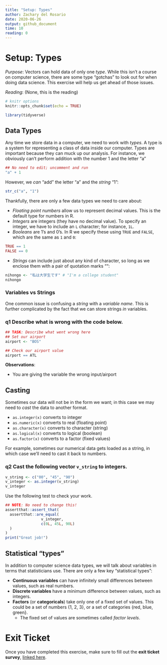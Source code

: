 ```yaml
---
title: "Setup: Types"
author: Zachary del Rosario
date: 2020-06-26
output: github_document
time: 10
reading: 0
---
```


# Setup: Types

*Purpose*: Vectors can hold data of only one *type*. While this isn't a course on computer science, there are some type "gotchas" to look out for when doing data science. This exercise will help us get ahead of those issues.

*Reading*: (None, this is the reading)

```r
# knitr options
knitr::opts_chunk$set(echo = TRUE)
```

```r
library(tidyverse)

```

## Data Types

Any time we store data in a computer, we need to work with *types*. A type is a system for representing a class of data inside our computer. Types are important because they can muck up our analysis. For instance, we obviously can't perform addition with the number 1 and the letter "a"

```r
## No need to edit; uncomment and run
"a" + 1
```

However, we *can* "add" the letter "a" and the *string* "1":

```r
str_c("a", "1")
```

Thankfully, there are only a few data types we need to care about:

-   *Floating point numbers* allow us to represent decimal values. This is the default type for numbers in R.
-   *Integers* are integers (they have no decimal value). To specify an integer, we have to include an `L` character; for instance, `1L`.
-   *Booleans* are 1's and 0's. In R we specify these using `TRUE` and `FALSE`, which are the same as `1` and `0`:

```r
TRUE == 1
FALSE == 0
```

-   *Strings* can include just about any kind of character, so long as we enclose them with a pair of quotation marks "":

```r
nihongo <- "私は大学生です" # "I'm a college student"
nihongo
```

### Variables vs Strings

One common issue is confusing a *string* with a *variable name*. This is further complicated by the fact that we can store strings *in* variables.

### **q1** Describe what is wrong with the code below.

```r
## TASK: Describe what went wrong here
## Set our airport
airport <- "BOS"

## Check our airport value
airport == ATL
```

**Observations**:

-   You are giving the variable the wrong input/airport

## Casting

Sometimes our data will not be in the form we want; in this case we may need to *cast* the data to another format.

-   `as.integer(x)` converts to integer
-   `as.numeric(x)` converts to real (floating point)
-   `as.character(x)` converts to character (string)
-   `as.logical(x)` converts to logical (boolean)
-   `as.factor(x)` converts to a factor (fixed values)

For example, sometimes our numerical data gets loaded as a string, in which case we'll need to cast it back to numbers.

### **q2** Cast the following vector `v_string` to integers.

```r
v_string <- c("00", "45", "90")
v_integer <- as.integer(v_string)
v_integer
```

Use the following test to check your work.

```r
## NOTE: No need to change this!
assertthat::assert_that(
  assertthat::are_equal(
                v_integer,
                c(0L, 45L, 90L)
  )
)
print("Great job!")
```

## Statistical "types"

In addition to computer science data types, we will talk about variables in terms that statisticians use. There are only a few key "statistical types":

-   **Continuous variables** can have infinitely small differences between values, such as real numbers.
-   **Discrete variables** have a minimum difference between values, such as integers.
-   **Factors** (or **categoricals**) take only one of a fixed set of values. This could be a set of numbers {1, 2, 3}, or a set of categories {red, blue, green}.
    -   The fixed set of values are sometimes called *factor levels*.

<!-- include-exit-ticket -->

# Exit Ticket

<!-- -------------------------------------------------- -->

Once you have completed this exercise, make sure to fill out the **exit ticket survey**, [linked here](https://docs.google.com/forms/d/e/1FAIpQLSeuq2LFIwWcm05e8-JU84A3irdEL7JkXhMq5Xtoalib36LFHw/viewform?usp=pp_url&entry.693978880=e-setup06-types-assignment.Rmd).
